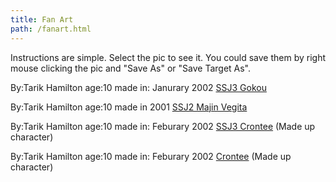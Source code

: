 ```yaml
---
title: Fan Art
path: /fanart.html
---
```




Instructions are simple. Select the pic to see it. You could save them by right mouse clicking the pic and "Save As" or "Save Target As".

By:Tarik Hamilton age:10 made in: Janurary 2002 <a href={SAVE0002}>SSJ3 Gokou</a>

By:Tarik Hamilton age:10 made in 2001 <a href={SAVE0001}>SSJ2 Majin Vegita</a>

By:Tarik Hamilton age:10 made in: Feburary 2002 <a href={SAVE0000}>SSJ3 Crontee</a> (Made up character)

By:Tarik Hamilton age:10 made in: Feburary 2002 <a href={SAVE0003}>Crontee</a> (Made up character)
